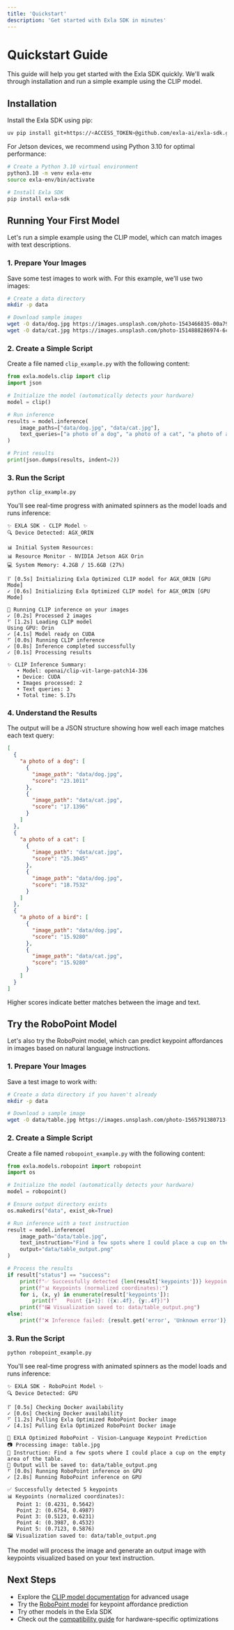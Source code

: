 ```yaml
---
title: 'Quickstart'
description: 'Get started with Exla SDK in minutes'
---
```


# Quickstart Guide

This guide will help you get started with the Exla SDK quickly. We'll walk through installation and run a simple example using the CLIP model.

## Installation

Install the Exla SDK using pip:

```bash
uv pip install git+https://<ACCESS_TOKEN>@github.com/exla-ai/exla-sdk.git
```

For Jetson devices, we recommend using Python 3.10 for optimal performance:

```bash
# Create a Python 3.10 virtual environment
python3.10 -m venv exla-env
source exla-env/bin/activate

# Install Exla SDK
pip install exla-sdk
```

## Running Your First Model

Let's run a simple example using the CLIP model, which can match images with text descriptions.

### 1. Prepare Your Images

Save some test images to work with. For this example, we'll use two images:

```bash
# Create a data directory
mkdir -p data

# Download sample images
wget -O data/dog.jpg https://images.unsplash.com/photo-1543466835-00a7907e9de1
wget -O data/cat.jpg https://images.unsplash.com/photo-1514888286974-6c03e2ca1dba
```

### 2. Create a Simple Script

Create a file named `clip_example.py` with the following content:

```python
from exla.models.clip import clip
import json

# Initialize the model (automatically detects your hardware)
model = clip()

# Run inference
results = model.inference(
    image_paths=["data/dog.jpg", "data/cat.jpg"],
    text_queries=["a photo of a dog", "a photo of a cat", "a photo of a bird"]
)

# Print results
print(json.dumps(results, indent=2))
```

### 3. Run the Script

```bash
python clip_example.py
```

You'll see real-time progress with animated spinners as the model loads and runs inference:

```
✨ EXLA SDK - CLIP Model ✨
🔍 Device Detected: AGX_ORIN

📊 Initial System Resources:
📊 Resource Monitor - NVIDIA Jetson AGX Orin
💻 System Memory: 4.2GB / 15.6GB (27%)

⠏ [0.5s] Initializing Exla Optimized CLIP model for AGX_ORIN [GPU Mode]
✓ [0.6s] Initializing Exla Optimized CLIP model for AGX_ORIN [GPU Mode]

🚀 Running CLIP inference on your images
✓ [0.2s] Processed 2 images
⠋ [1.2s] Loading CLIP model
Using GPU: Orin
✓ [4.1s] Model ready on CUDA
⠋ [0.0s] Running CLIP inference
✓ [0.8s] Inference completed successfully
✓ [0.1s] Processing results

✨ CLIP Inference Summary:
   • Model: openai/clip-vit-large-patch14-336
   • Device: CUDA
   • Images processed: 2
   • Text queries: 3
   • Total time: 5.17s
```

### 4. Understand the Results

The output will be a JSON structure showing how well each image matches each text query:

```json
[
  {
    "a photo of a dog": [
      {
        "image_path": "data/dog.jpg",
        "score": "23.1011"
      },
      {
        "image_path": "data/cat.jpg",
        "score": "17.1396"
      }
    ]
  },
  {
    "a photo of a cat": [
      {
        "image_path": "data/cat.jpg",
        "score": "25.3045"
      },
      {
        "image_path": "data/dog.jpg",
        "score": "18.7532"
      }
    ]
  },
  {
    "a photo of a bird": [
      {
        "image_path": "data/dog.jpg",
        "score": "15.9280"
      },
      {
        "image_path": "data/cat.jpg",
        "score": "15.9280"
      }
    ]
  }
]
```

Higher scores indicate better matches between the image and text.

## Try the RoboPoint Model

Let's also try the RoboPoint model, which can predict keypoint affordances in images based on natural language instructions.

### 1. Prepare Your Images

Save a test image to work with:

```bash
# Create a data directory if you haven't already
mkdir -p data

# Download a sample image
wget -O data/table.jpg https://images.unsplash.com/photo-1565791380713-1756b9a05343
```

### 2. Create a Simple Script

Create a file named `robopoint_example.py` with the following content:

```python
from exla.models.robopoint import robopoint
import os

# Initialize the model (automatically detects your hardware)
model = robopoint()

# Ensure output directory exists
os.makedirs("data", exist_ok=True)

# Run inference with a text instruction
result = model.inference(
    image_path="data/table.jpg",
    text_instruction="Find a few spots where I could place a cup on the empty area of the table.",
    output="data/table_output.png"
)

# Process the results
if result["status"] == "success":
    print(f"✅ Successfully detected {len(result['keypoints'])} keypoints")
    print(f"📊 Keypoints (normalized coordinates):")
    for i, (x, y) in enumerate(result['keypoints']):
        print(f"   Point {i+1}: ({x:.4f}, {y:.4f})")
    print(f"🖼️ Visualization saved to: data/table_output.png")
else:
    print(f"❌ Inference failed: {result.get('error', 'Unknown error')}")
```

### 3. Run the Script

```bash
python robopoint_example.py
```

You'll see real-time progress with animated spinners as the model loads and runs inference:

```
✨ EXLA SDK - RoboPoint Model ✨
🔍 Device Detected: GPU

⠏ [0.5s] Checking Docker availability
✓ [0.6s] Checking Docker availability
⠋ [1.2s] Pulling Exla Optimized RoboPoint Docker image
✓ [4.1s] Pulling Exla Optimized RoboPoint Docker image

🚀 EXLA Optimized RoboPoint - Vision-Language Keypoint Prediction
📷 Processing image: table.jpg
💬 Instruction: Find a few spots where I could place a cup on the empty area of the table.
📁 Output will be saved to: data/table_output.png
⠋ [0.0s] Running RoboPoint inference on GPU
✓ [2.8s] Running RoboPoint inference on GPU

✅ Successfully detected 5 keypoints
📊 Keypoints (normalized coordinates):
   Point 1: (0.4231, 0.5642)
   Point 2: (0.6754, 0.4987)
   Point 3: (0.5123, 0.6231)
   Point 4: (0.3987, 0.4532)
   Point 5: (0.7123, 0.5876)
🖼️ Visualization saved to: data/table_output.png
```

The model will process the image and generate an output image with keypoints visualized based on your text instruction.

## Next Steps

- Explore the [CLIP model documentation](/models/clip) for advanced usage
- Try the [RoboPoint model](/models/robopoint) for keypoint affordance prediction
- Try other models in the Exla SDK
- Check out the [compatibility guide](/compatibility) for hardware-specific optimizations 